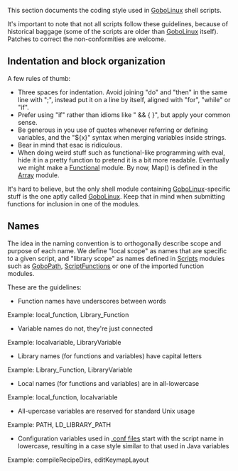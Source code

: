 {{ToC}}

This section documents the coding style used in [[GoboLinux]] shell scripts.

It's important to note that not all scripts follow these guidelines, because of historical baggage (some of the scripts are older than [[GoboLinux]] itself). Patches to correct the non-conformities are welcome.

== Indentation and block organization ==

A few rules of thumb:

* Three spaces for indentation. Avoid joining "do" and "then" in the same line with ";", instead put it on a line by itself, aligned with "for", "while" or "if".
* Prefer using "if" rather than idioms like "[[]] && { }", but apply your common sense.
* Be generous in you use of quotes whenever referring or defining variables, and the "${x}" syntax when merging variables inside strings.
* Bear in mind that esac is ridiculous.
* When doing weird stuff such as functional-like programming with eval, hide it in a pretty function to pretend it is a bit more readable. Eventually we might make a [[Functional]] module. By now, Map() is defined in the [[Array]] module.

It's hard to believe, but the only shell module containing [[GoboLinux]]-specific stuff is the one aptly called [[GoboLinux shell module | GoboLinux]]. Keep that in mind when submitting functions for inclusion in one of the modules.

== Names ==

The idea in the naming convention is to orthogonally describe scope and purpose of each name. We define "local scope" as names that are specific to a given script, and "library scope" as names defined in [[Scripts]] modules such as [[GoboPath]], [[ScriptFunctions]] or one of the imported function modules.

These are the guidelines:

* Function names have underscores between words
Example: local_function, Library_Function
* Variable names do not, they're just connected
Example: localvariable, LibraryVariable
* Library names (for functions and variables) have capital letters
Example: Library_Function, LibraryVariable
* Local names (for functions and variables) are in all-lowercase
Example: local_function, localvariable
* All-upercase variables are reserved for standard Unix usage
Example: PATH, LD_LIBRARY_PATH
* Configuration variables used in [[.conf files]] start with the script name in lowercase, resulting in a case style similar to that used in Java variables
Example: compileRecipeDirs, editKeymapLayout

{{Documentation}}